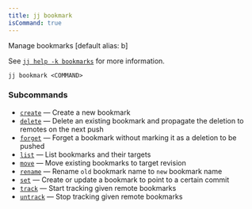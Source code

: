 ```yaml
---
title: jj bookmark
isCommand: true
---
```


Manage bookmarks [default alias: b]

See [`jj help -k bookmarks`] for more information.

[`jj help -k bookmarks`]: https://jj-vcs.github.io/jj/latest/bookmarks

```shell title="Usage"
jj bookmark <COMMAND>
```

### Subcommands

- [`create`](./jj/bookmark/create) — Create a new bookmark
- [`delete`](./jj/bookmark/delete) — Delete an existing bookmark and propagate the deletion to remotes on the next push
- [`forget`](./jj/bookmark/forget) — Forget a bookmark without marking it as a deletion to be pushed
- [`list`](./jj/bookmark/list) — List bookmarks and their targets
- [`move`](./jj/bookmark/move) — Move existing bookmarks to target revision
- [`rename`](./jj/bookmark/rename) — Rename `old` bookmark name to `new` bookmark name
- [`set`](./jj/bookmark/set) — Create or update a bookmark to point to a certain commit
- [`track`](./jj/bookmark/track) — Start tracking given remote bookmarks
- [`untrack`](./jj/bookmark/untrack) — Stop tracking given remote bookmarks

